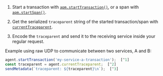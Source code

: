 


1. Start a transaction with [`apm.startTransaction()`](((apm-node-ref))/agent-api.html#apm-start-transaction),
    or a span with [`apm.startSpan()`](((apm-node-ref))/agent-api.html#apm-start-span).

1. Get the serialized `traceparent` string of the started transaction/span with
    [`currentTraceparent`](((apm-node-ref))/agent-api.html#apm-current-traceparent).

1. Encode the `traceparent` and send it to the receiving service inside your regular request.

Example using raw UDP to communicate between two services, A and B:

```js
agent.startTransaction('my-service-a-transaction');  [^1]
const traceparent = agent.currentTraceparent;  [^2]
sendMetadata(`traceparent: ${traceparent}\n`);  [^3]
```
[^1]: Start a transaction
[^2]: Get the current `traceparent`
[^3]: Send the `traceparent` as a header to service B.
